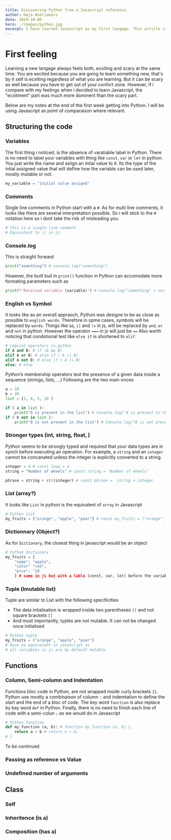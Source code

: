 ```yaml
---
title: Discovering Python from a Javascript reference.
author: Haja Andriamaro
date: 2019-10-06
hero: ./images/python.jpg
excerpt: I have learned Javascript as my first langage. This article is about my first week in discovering Python few months dow the line.
---
```


# First feeling 

Learning a new langage always feels both, ecxiting and scary at the same time. You are excited because you are going to learn something new, that's by 
it self is ecxiting regardless of what you are learning. But it can be scary as well because you have to get out of
your confort zone. However, if i compare with my feelings when i decided to learn Javascript, the "ecxitment" part was much more dominent than the scary part.

Below are my notes at the end of the first week getting into Python. I will be using Javascript as point of comparaison where relevant.


## Structuring the code

### Variables

The first thing i noticed, is the absence of varatiable label in Python. There is no need to label your variables
with thing like `const`, `var` or `let` in python. You just write the name and asiign an intial value to it.
Its the type of the intial assigned value that will define how the variable can be used later, mostly mutable or not.

```python
my_variable = "initial value assiged"
```
### Comments

Single line comments in Python start with a `#`. As for multi line comments, it looks like there are several interpretation
possible. So i will stick to the `#` notation here so i dont take the risk of misleading you.

```python
# this is a single line comment
# Equivalent to // in js
```

### Console.log

This is straight forward
```python
print("something") # console.log("something")
```
However, the built buil in `print()` function in Python can accomodate more formating parameters such as

```python
print(f"Received variable {variable}") # console.log("something" + variable)
```

### English vs Symbol

It looks like as an overall appraoch, Python was designe to be as close as possible to `english words`. 
Therefore in spme cases, symbols will be replaced by `words`. 
Things like `&&`, `||` and `!=` in js, will be replaced by `and`, `or` and `not` in python.
However the operator `===` in js will just be `==`
Also worth noticing that condotional test like `else if` is shortened to `elif`

```python
# Logical operators in python
if A and B: # if (A && B) 
elif A or B: # else if ( A || B)
elif A not B: # else if ( A != B)
else: # else
```

Python’s membership operators test the presence of a given data inside a sequence (strings, lists, ...) 
Following are the two main onces

```python
a = 10
b = 20
list = [1, 4, 5, 10 ]

if ( a in list ):
    print("A is present in the list") # Console.log("A is present in the list")
if ( b not in list ):
    print("B is not present in the list") # Console.log("B is not present in the list")
```


### Stronger types (int, string, float, )

Python seems to be strongly typed and required that your data types are in synch before executing an operation. 
For example, a `string` and an `integer` cannot be concanated unless the integer is explicitly converted to a string.

```python
integer = 4 # const loop = 4
string = "Number of wheels" # const string = "Number of wheels"

phrase = string + str(integer) # const phrase =  string + integer
```


### List (array?)

It looks like `List` in python is the equivalent of `array` in Javascript

```python
# Python list
my_fruits = ["orange", "apple", "pear"] # const my_fruits = ["orange", "apple", "pear"]
```

### Dictionnary (Object?)

As for `Dictionary`, the closest thing in javascript would be an object

```python
# Python dictionary
my_fruits = {
    "name": "apple",
    "color" "red",
    "prce": "10
    } # same in js but with a lable (const, var, let) before the variable name
```

### Tuple (Imutable list)

Tuple are similar to List with the following specificities

- The data intialisation is wrapped inside two parentheses `()` and not square brackets `[]`
- And most importantly, typles are not mutable. It can not be changed once initialised
```python
# Python typle
my_fruits = ("orange", "apple", "pear") 
# Have no equivalent in javascript as 
# all variables in js are by default mutable
```

## Functions

### Column, Semi-column and Indentation

Functions bloc code in Python, are not wrapped inside curly brackets `{}`. Python use mostly a combinaison of column `:`
and indemtation to define the start and the end of a bloc of code.
The key word `function` is also replace by key word `def` in Python. 
Finally, there is no need to finish each line of code with a semi-colun `;` as we would do in Javascript

```python
# Python function
def my_function (a, b): # function my_function (a, b) {
    return a + b # return a + b;
# }
```

To be continued

### Passing as reference vs Value

### Undefined number of arguments

## Class

### Self

### Inheritence (is a)

### Composition (has a)
